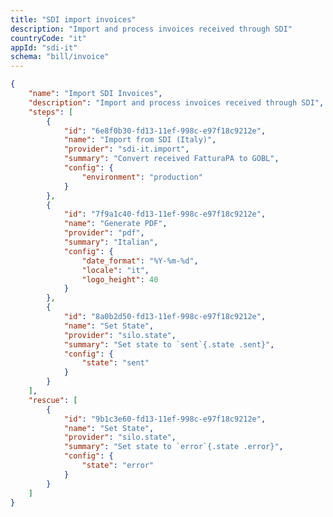 ```yaml
---
title: "SDI import invoices"
description: "Import and process invoices received through SDI"
countryCode: "it"
appId: "sdi-it"
schema: "bill/invoice"
---
```


```json
{
    "name": "Import SDI Invoices",
    "description": "Import and process invoices received through SDI",
    "steps": [
        {
            "id": "6e8f0b30-fd13-11ef-998c-e97f18c9212e",
            "name": "Import from SDI (Italy)",
            "provider": "sdi-it.import",
            "summary": "Convert received FatturaPA to GOBL",
            "config": {
                "environment": "production"
            }
        },
        {
            "id": "7f9a1c40-fd13-11ef-998c-e97f18c9212e",
            "name": "Generate PDF",
            "provider": "pdf",
            "summary": "Italian",
            "config": {
                "date_format": "%Y-%m-%d",
                "locale": "it",
                "logo_height": 40
            }
        },
        {
            "id": "8a0b2d50-fd13-11ef-998c-e97f18c9212e",
            "name": "Set State",
            "provider": "silo.state",
            "summary": "Set state to `sent`{.state .sent}",
            "config": {
                "state": "sent"
            }
        }
    ],
    "rescue": [
        {
            "id": "9b1c3e60-fd13-11ef-998c-e97f18c9212e",
            "name": "Set State",
            "provider": "silo.state",
            "summary": "Set state to `error`{.state .error}",
            "config": {
                "state": "error"
            }
        }
    ]
}
```
